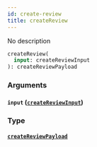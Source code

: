 ```yaml
---
id: create-review
title: createReview
---
```


No description

```graphql
createReview(
  input: createReviewInput
): createReviewPayload

```

### Arguments

#### `input` ([`createReviewInput`](/v1/inputs/create-review-input))

### Type

#### [`createReviewPayload`](/v1/objects/create-review-payload)
